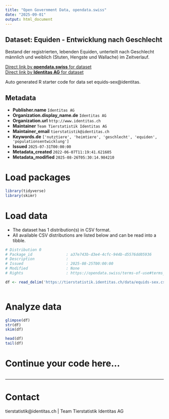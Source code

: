 ```yaml
---
title: "Open Government Data, opendata.swiss"
date: "2025-09-01"
output: html_document
---
```


## Dataset: Equiden - Entwicklung nach Geschlecht

Bestand der registrierten, lebenden Equiden, unterteilt nach Geschlecht männlich und weiblich (Stuten, Hengste und Wallache) im Zeitverlauf. 

[Direct link by **opendata.swiss** for dataset](https://opendata.swiss/de/dataset/equiden-entwicklung-nach-geschlecht)<br>
[Direct link by **Identitas AG** for dataset](https://tierstatistik.identitas.ch/)

Auto generated R starter code for data set equids-sex@identitas.

## Metadata

- **Publisher.name** `Identitas AG`
- **Organization.display_name.de** `Identitas AG`
- **Organization.url** `http://www.identitas.ch`
- **Maintainer** `Team Tierstatistik Identitas AG`
- **Maintainer_email** `tierstatistik@identitas.ch`
- **Keywords.de** `['nutztiere', 'heimtiere', 'geschlecht', 'equiden', 'populationsentwicklung']`
- **Issued** `2025-07-31T00:00:00`
- **Metadata_created** `2022-06-07T11:19:41.621605`
- **Metadata_modified** `2025-08-26T05:30:14.984210`


# Load packages

```r

library(tidyverse)
library(skimr)

```

# Load data

-   The dataset has 1 distribution(s) in CSV format.
-   All available CSV distributions are listed below and can be read into a tibble.

```r

# Distribution 0
# Package_id               : a37e743b-d3e4-4cfc-944b-d5576dd05936
# Description              : 
# Issued                   : 2025-08-25T00:00:00
# Modified                 : None
# Rights                   : https://opendata.swiss/terms-of-use#terms_by

df <- read_delim('https://tierstatistik.identitas.ch/data/equids-sex.csv')



```

# Analyze data

```r

glimpse(df)
str(df)
skim(df)

head(df)
tail(df)

```

# Continue your code here...

```r

```

------------------------------------------------------------------------

# Contact

tierstatistik@identitas.ch | Team Tierstatistik Identitas AG
